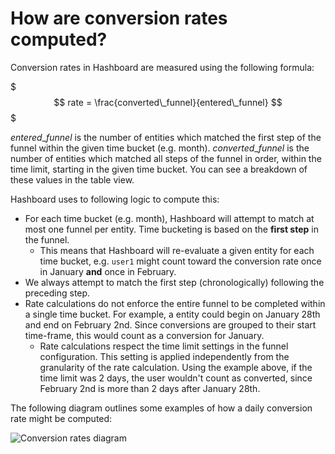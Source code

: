 # How are conversion rates computed?

Conversion rates in Hashboard are measured using the following formula:

$$$
rate = \frac{converted\_funnel}{entered\_funnel}
$$$

$entered\_funnel$ is the number of entities which matched the first step of the funnel within the given time bucket (e.g. month). $converted\_funnel$ is the number of entities which matched all steps of the funnel in order, within the time limit, starting in the given time bucket. You can see a breakdown of these values in the table view.

Hashboard uses to following logic to compute this:
- For each time bucket (e.g. month), Hashboard will attempt to match at most one funnel per entity. Time bucketing is based on the **first step** in the funnel.
    - This means that Hashboard will re-evaluate a given entity for each time bucket, e.g. `user1` might count toward the conversion rate once in January **and** once in February.
- We always attempt to match the first step (chronologically) following the preceding step.
- Rate calculations do not enforce the entire funnel to be completed within a single time bucket. For example, a entity could begin on January 28th and end on February 2nd. Since conversions are grouped to their start time-frame, this would count as a conversion for January.
    - Rate calculations respect the time limit settings in the funnel configuration. This setting is applied independently from the granularity of the rate calculation. Using the example above, if the time limit was 2 days, the user wouldn't count as converted, since February 2nd is more than 2 days after January 28th.

The following diagram outlines some examples of how a daily conversion rate might be computed:

![Conversion rates diagram](/event_analytics/conversion-rates.png)